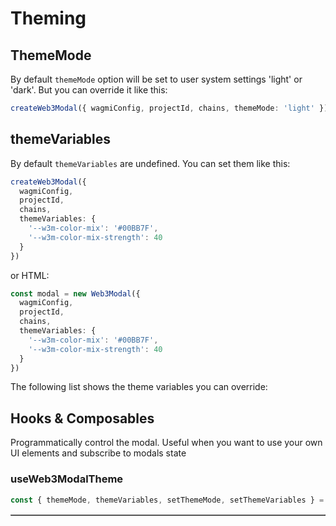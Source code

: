 
# Theming

## ThemeMode

By default `themeMode` option will be set to user system settings 'light' or 'dark'. But you can override it like this:

```ts
createWeb3Modal({ wagmiConfig, projectId, chains, themeMode: 'light' })
```

## themeVariables

By default `themeVariables` are undefined. You can set them like this:

```ts
createWeb3Modal({
  wagmiConfig,
  projectId,
  chains,
  themeVariables: {
    '--w3m-color-mix': '#00BB7F',
    '--w3m-color-mix-strength': 40
  }
})
```

or HTML:

```ts
const modal = new Web3Modal({
  wagmiConfig,
  projectId,
  chains,
  themeVariables: {
    '--w3m-color-mix': '#00BB7F',
    '--w3m-color-mix-strength': 40
  }
})
```

The following list shows the theme variables you can override:

<Table
  headers={['Variable', 'Description', 'Type']}
  data={[
    {
      variable: { code: '--w3m-font-family' },
      description: 'Base font family',
      type: { code: 'string' }
    },
    {
      variable: { code: '--w3m-accent' },
      description: 'Color used for buttons, icons, labels, etc.',
      type: { code: 'string' }
    },
    {
      variable: { code: '--w3m-color-mix' },
      description: 'The color that blends in with the default colors',
      type: { code: 'string' }
    },
    {
      variable: { code: '--w3m-color-mix-strength' },
      description: 'The percentage on how much "--w3m-color-mix" should blend in',
      type: { code: 'number' }
    },
    {
      variable: { code: '--w3m-font-size-master' },
      description: 'The base pixel size for fonts.',
      type: { code: 'string' }
    },
    {
      variable: { code: '--w3m-border-radius-master' },
      description: 'The base border radius for fonts.',
      type: { code: 'string' }
    }
  ]}
/>

## Hooks & Composables

Programmatically control the modal. Useful when you want to use your own UI elements and subscribe to modals state

### useWeb3ModalTheme

```ts
const { themeMode, themeVariables, setThemeMode, setThemeVariables } = useWeb3ModalTheme()
```

